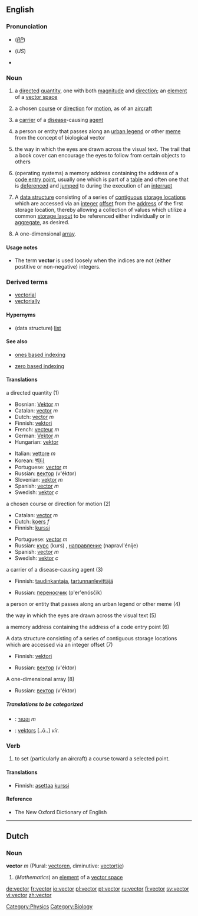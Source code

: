 {{wikipedia}}
{{was wotd|2006|June|3}}
==English==

===Pronunciation===
*{{IPA|/ˈvɛktə/}} (''[[RP]]'')
*{{IPA|/ˈvɛktɚ/}} (''US'')
*{{audio|en-us-vector.ogg|Audio (US)}}

===Noun===
{{en-noun}}

# {{mathematics}} a [[directed]] [[quantity]], one with both [[magnitude]] and [[direction]]; an [[element]] of a [[vector space]]
# {{cattag|aviation}} a chosen [[course]] or [[direction]] for [[motion]], as of an [[aircraft]]
# {{medicine}} a [[carrier]] of a [[disease]]-causing [[agent]]
# {{sociology}} a person or entity that passes along an [[urban legend]] or other [[meme]] from the concept of biological vector
# the way in which the eyes are drawn across the visual text. The trail that a book cover can encourage the eyes to follow from certain objects to others
# {{computing}} (operating systems) a memory address containing the address of a [[code entry point]], usually one which is part of a [[table]] and often one that is [[dereference|deferenced]] and [[jump|jumped]] to during the execution of an [[interrupt]]
# {{complang}} A [[data structure]] consisting of a series of [[contiguous]] [[storage location|storage locations]] which are accessed via an [[integer]] [[offset]] from the [[address]] of the first storage location, thereby allowing a collection of values which utilize a common [[storage layout]] to be referenced either individually or in [[aggregate]], as desired.
# {{complang}} A one-dimensional [[array]].

====Usage notes====
* {{complang}} The term '''vector''' is used loosely when the indices are not (either postitive or non-negative) integers.

===Derived terms===
*[[vectorial]]
*[[vectorially]]

====Hypernyms====

* {{complang}} (data structure) [[list]]

====See also====

* {{computing}} [[ones based indexing]]
* {{computing}} [[zero based indexing]]

====Translations====
;a directed quantity (1)
{{top}}
*Bosnian: [[Vektor]] ''m''
*Catalan: [[vector]] ''m''
*Dutch: [[vector]] ''m''
*Finnish: [[vektori]]
*French: [[vecteur]] ''m''
*German: [[Vektor]] ''m''
*Hungarian: [[vektor]]
{{mid}}
*Italian: [[vettore]] ''m''
*Korean: [[벡터]]
*Portuguese: [[vector]] ''m''
*Russian: [[вектор]] (v'éktor) {{m}}
*Slovenian: [[vektor]] ''m''
*Spanish: [[vector]] ''m''
*Swedish: [[vektor]] ''c''
{{bottom}}

;a chosen course or direction for motion (2)
{{top}}
*Catalan: [[vector]] ''m''
*Dutch: [[koers]] ''f''
*Finnish: [[kurssi]]
{{mid}}
*Portuguese: [[vector]] ''m''
*Russian: [[курс]] (kurs) {{m}}, [[направление]] (napravl'énije) {{n}}
*Spanish: [[vector]] ''m''
*Swedish: [[vektor]] ''c''
{{bottom}}

;a carrier of a disease-causing agent (3)
{{top}}
*Finnish: [[taudinkantaja]], [[tartunnanlevittäjä]]
{{mid}}
*Russian: [[переносчик]] (p'er'enósčik)
{{bottom}}

;a person or entity that passes along an urban legend or other meme (4)
{{top}}
{{mid}}
{{bottom}}

;the way in which the eyes are drawn across the visual text (5)
{{top}}
{{mid}}
{{bottom}}

;a memory address containing the address of a code entry point (6)
{{top}}
{{mid}}
{{bottom}}

;A data structure consisting of a series of contiguous storage locations which are accessed via an integer offset (7)
{{top}}
*Finnish: [[vektori]]
{{mid}}
*Russian: [[вектор]] (v'éktor) {{m}}
{{bottom}}

;A one-dimensional array (8)
{{top}}
{{mid}}
*Russian: [[вектор]] (v'éktor) {{m}}
{{bottom}}

=====Translations to be categorized=====
{{checktrans}}
{{top}}
*{{ttbc|Hebrew}}: [[:he:וקטור|וקטור]] ''m''
*{{ttbc|Latvian}}: [[vektors]] [..ō..] ''vīr.''
{{mid}}
{{bottom}}

===Verb===
{{en-verb}}

# to set (particularly an aircraft) a course toward a selected point.

====Translations====
*Finnish: [[asettaa]] [[kurssi]]

====Reference====
*The New Oxford Dictionary of English

----

==Dutch==
===Noun===
'''vector''' ''m'' (Plural: [[vectoren]], diminutive: [[vectortje]])

#(''Mathematics'') an [[element]] of a [[vector space]]

[[Category:Physics]]
[[Category:Biology]] <!--definitions in this area need to be added yet-->

[[de:vector]]
[[fr:vector]]
[[io:vector]]
[[pl:vector]]
[[pt:vector]]
[[ru:vector]]
[[fi:vector]]
[[sv:vector]]
[[vi:vector]]
[[zh:vector]]